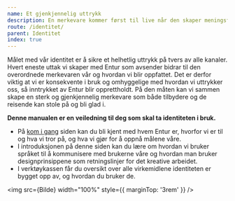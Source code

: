 ```yaml
---
name: Et gjenkjennelig uttrykk
description: En merkevare kommer først til live når den skaper meningsfulle og minneverdige opplevelser.
route: /identitet/
parent: Identitet
index: true
---
```



<PageHeader />

Målet med vår identitet er å sikre et helhetlig uttrykk på tvers av alle kanaler.
Hvert eneste uttak vi skaper med Entur som avsender bidrar til den overordnede merkevaren
vår og hvordan vi blir oppfattet. Det er derfor viktig at vi er konsekvente i bruk
og omhyggelige med hvordan vi uttrykker oss, så inntrykket av Entur blir opprettholdt.
På den måten kan vi sammen skape en sterk og gjenkjennelig merkevare som både tilbydere
og de reisende kan stole på og bli glad i.

<div style={{ marginTop: '2rem' }}></div>

**Denne manualen er en veiledning til deg som skal ta identiteten i bruk.**

- På [kom i gang](/kom-i-gang) siden kan du bli kjent med hvem Entur er, hvorfor vi er til og hva vi tror på, og hva vi gjør for å oppnå målene våre.
- I introduksjonen på denne siden kan du lære om hvordan vi bruker språket til å kommunisere med brukerne våre og hvordan man bruker designprinsippene som retningslinjer for det kreative arbeidet.
- I verktøykassen får du oversikt over alle virkemidlene identiteten er bygget opp av, og hvordan du bruker de.

<img src={Bilde} width="100%" style={{ marginTop: '3rem' }} />

